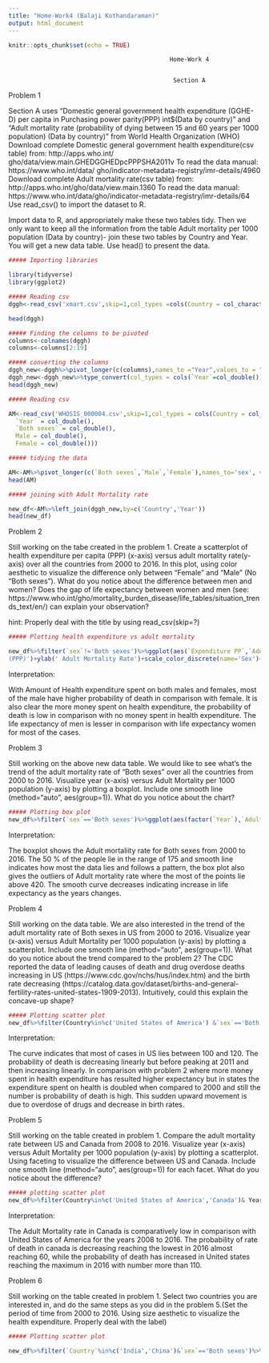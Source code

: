 ```yaml
---
title: "Home-Work4 (Balaji Kothandaraman)"
output: html_document
---
```


```r
knitr::opts_chunk$set(echo = TRUE)
```

                                                 Home-Work 4
                                               
                                              
                                                  Section A

Problem 1

Section A uses “Domestic general government health expenditure (GGHE-D) per capita in Purchasing power
parity(PPP) int$(Data by country)” and “Adult mortality rate (probability of dying between 15 and 60 years
per 1000 population) (Data by country)” from World Health Organization (WHO)
Download complete Domestic general government health expenditure(csv table) from: http://apps.who.int/
gho/data/view.main.GHEDGGHEDpcPPPSHA2011v To read the data manual: https://www.who.int/data/
gho/indicator-metadata-registry/imr-details/4960
Download complete Adult mortality rate(csv table) from: http://apps.who.int/gho/data/view.main.1360
To read the data manual: https://www.who.int/data/gho/indicator-metadata-registry/imr-details/64
Use read_csv() to import the dataset to R.

Import data to R, and appropriately make these two tables tidy. Then we only want to keep all the
information from the table Adult mortality per 1000 population (Data by country)- join these two
tables by Country and Year. You will get a new data table. Use head() to present the data.


```r
##### Importing libraries

library(tidyverse)
library(ggplot2)

```



```r
##### Reading csv
dggh<-read_csv('xmart.csv',skip=1,col_types =cols(Country = col_character(),  `2017` = col_double(),`2016`=col_double(),`2015` = col_double(),`2014` = col_double(),`2013` = col_double(), `2012` = col_double(),`2011` = col_double(), `2010` = col_double(), `2009` = col_double(), `2008` = col_double(), `2007` = col_double(), `2006` = col_double(), `2005` = col_double(), `2004` = col_double(), `2003` = col_double(), `2002` = col_double(),`2001` = col_double(),`2000` = col_double()))

head(dggh)
```


```r
##### Finding the columns to be pivoted
columns<-colnames(dggh)
columns<-columns[2:19]
```

```r
##### converting the columns
dggh_new<-dggh%>%pivot_longer(c(columns),names_to ="Year",values_to = "Expenditure PP")
dggh_new<-dggh_new%>%type_convert(col_types = cols(`Year`=col_double()))
head(dggh_new)

```


```r
##### Reading csv

AM<-read_csv('WHOSIS_000004.csv',skip=1,col_types = cols(Country = col_character(),
  `Year` = col_double(),
  `Both sexes` = col_double(),
  Male = col_double(),
  Female = col_double()))

```


```r
##### tidying the data

AM<-AM%>%pivot_longer(c(`Both sexes`,`Male`,`Female`),names_to='sex', values_to='Adult Mortality rate')
head(AM)
```


```r
##### joining with Adult Mortality rate

new_df<-AM%>%left_join(dggh_new,by=c('Country','Year'))
head(new_df)
```


Problem 2

Still working on the tabe created in the problem 1. Create a scatterplot of health expenditure per capita
(PPP) (x-axis) versus adult mortality rate(y-axis) over all the countries from 2000 to 2016. In this plot,
using color aesthetic to visualize the difference only between “Female” and “Male” (No “Both sexes”). What
do you notice about the difference between men and women? Does the gap of life expectancy between women
and men (see: https://www.who.int/gho/mortality_burden_disease/life_tables/situation_trends_text/en/)
can explain your observation?

hint: Properly deal with the title by using read_csv(skip=?)


```r
##### Plotting health expenditure vs adult mortality

new_df%>%filter(`sex`!='Both sexes')%>%ggplot(aes(`Expenditure PP`,`Adult Mortality rate`,color=`sex`))+geom_point()+xlab('Health expenditure per capita
(PPP)')+ylab(' Adult Mortality Rate')+scale_color_discrete(name='Sex')+ggtitle('Health expenditure per capita vs Adult Mortality rate ')+theme(plot.title=element_text(hjust=0.5))

```

Interpretation:

With Amount of Health expenditure spent on both males and females, most of the male have higher probability of death in comparison with female. It is also clear the more money spent on health expenditure, the probability of death is low in comparison with no money spent in health expenditure. The life expectancy of men is lesser in comparison with life expectancy women for most of the cases.   


Problem 3

Still working on the above new data table. We would like to see what’s the trend of the adult mortality rate of
“Both sexes” over all the countries from 2000 to 2016. Visualize year (x-axis) versus Adult Mortality per
1000 population (y-axis) by plotting a boxplot. Include one smooth line (method=“auto”, aes(group=1)).
What do you notice about the chart?

```r
##### Plotting box plot
new_df%>%filter(`sex`=='Both sexes')%>%ggplot(aes(factor(`Year`),`Adult Mortality rate`))+geom_boxplot()+geom_smooth(method='auto',aes(group=1),color='red')+theme(plot.title=element_text(hjust=0.5))+ggtitle('Adult Mortality rate for Both sexes')+theme(plot.title=element_text(hjust=0.5))+xlab('Year')

```

Interpretation:

The boxplot shows the Adult mortaliity rate for Both sexes from 2000 to 2016. The 50 % of the people lie in the range of 175 and smooth line indicates how most the data lies and follows a pattern, the box plot also gives the outliers of Adult mortality rate where the most of the points lie above 420. The smooth curve decreases indicating increase in life expectancy as the years changes.



Problem 4

Still working on the data table. We are also interested in the trend of the adult mortality rate of Both sexes
in US from 2000 to 2016. Visualize year (x-axis) versus Adult Mortality per 1000 population (y-axis)
by plotting a scatterplot. Include one smooth line (method=“auto”, aes(group=1)). What do you notice
about the trend compared to the problem 2? The CDC reported the data of leading causes of death and drug
overdose deaths increasing in US (https://www.cdc.gov/nchs/hus/index.htm) and the birth rate decreasing
(https://catalog.data.gov/dataset/births-and-general-fertility-rates-united-states-1909-2013). Intuitively,
could this explain the concave-up shape?


```r
##### Plotting scatter plot
new_df%>%filter(Country%in%c('United States of America') &`sex`=='Both sexes')%>%ggplot(aes(factor(`Year`),`Adult Mortality rate`))+geom_point()+geom_smooth(method='auto',aes(group=1),color='red')+ggtitle('Adult Mortality rate in United States for Both sexes')+theme(plot.title=element_text(hjust=0.5))+xlab('Year')

```

Interpretation:

The curve indicates that most of cases in US lies between 100 and 120. The probability of death is decreasing linearly but before peaking at 2011 and then increasing linearly. In comparison with problem 2 where more money spent in health expenditure has resulted higher expectancy but in states the expenditure spent on health is doubled when compared to 2000 and still the number is probability of death is high. This sudden upward movement is due to overdose of drugs and decrease in birth rates.



Problem 5

Still working on the table created in problem 1.
Compare the adult mortality rate between US and Canada from 2008 to 2016. Visualize year (x-axis) versus
Adult Mortality per 1000 population (y-axis) by plotting a scatterplot. Using faceting to visualize the
difference between US and Canada. Include one smooth line (method=“auto”, aes(group=1)) for each facet.
What do you notice about the difference?

```r
##### plotting scatter plot
new_df%>%filter(Country%in%c('United States of America','Canada')& Year%in%c(2008:2016)& `sex`=='Both sexes')%>%ggplot(aes(factor(`Year`),`Adult Mortality rate`))+geom_point()+facet_grid(~Country)+geom_smooth(aes(group=1),method='auto',color='red')+ggtitle('Adult Mortality rate(Canada vs US)')+theme(plot.title=element_text(hjust=0.5))+xlab('Year')
```

Interpretation:

The Adult Mortality rate in Canada is comparatively low in comparison with United States of America for the years 2008 to 2016. The probability of rate of death in canada is decreasing reaching the lowest in 2016 almost reaching 60, while the probability of death has increased in United states reaching the maximum in 2016 with number more than 110.



Problem 6

Still working on the table created in problem 1. Select two countries you are interested in, and do the same
steps as you did in the problem 5.(Set the period of time from 2000 to 2016. Using size aesthetic to visualize the health expenditure. Properly deal with the label)


```r
##### Plotting scatter plot 

new_df%>%filter(`Country`%in%c('India','China')&`sex`=='Both sexes')%>%ggplot(aes(factor(`Year`),`Adult Mortality rate`,size=`Expenditure PP`))+geom_point()+facet_grid(~Country)+geom_smooth(method='auto',aes(group=1),color='red')+scale_size_continuous(name='Health Expenditure')+ggtitle('Adult Mortality rate(China vs India)')+theme(plot.title=element_text(hjust=0.5))+theme(axis.text.x = element_text(angle=90,hjust=1))+xlab('Year')

```





